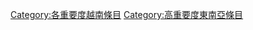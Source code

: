 {{Articles by Importance|topic=越南|project=越南|format=toc}}
[[Category:各重要度越南條目|Category:各重要度越南條目]]
[[Category:高重要度東南亞條目|Category:高重要度東南亞條目]]